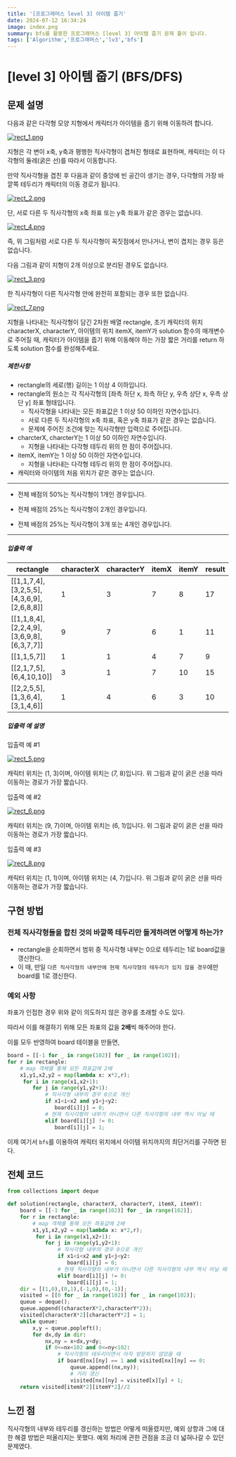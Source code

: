 ```yaml
---
title: '[프로그래머스 level 3] 아이템 줍기'
date: 2024-07-12 16:34:24
image: index.png
summary: bfs를 활용한 프로그래머스 [level 3] 아이템 줍기 문제 풀이 입니다.
tags: ['Algorithm','프로그래머스','lv3','bfs']
---
```

# [level 3] 아이템 줍기 (BFS/DFS)
## 문제 설명

[](https://github.com/phnml1/CodingTest/blob/master/%ED%94%84%EB%A1%9C%EA%B7%B8%EB%9E%98%EB%A8%B8%EC%8A%A4/3/87694.%E2%80%85%EC%95%84%EC%9D%B4%ED%85%9C%E2%80%85%EC%A4%8D%EA%B8%B0/README.md#%EB%AC%B8%EC%A0%9C-%EC%84%A4%EB%AA%85)

다음과 같은 다각형 모양 지형에서 캐릭터가 아이템을 줍기 위해 이동하려 합니다.

[![rect_1.png](https://camo.githubusercontent.com/a9ae7cfd5c6249e031f031cea0deb0d3869ab6f5c4b85827e655eabae6f02eb4/68747470733a2f2f67726570702d70726f6772616d6d6572732e73332e61702d6e6f727468656173742d322e616d617a6f6e6177732e636f6d2f66696c65732f70726f64756374696f6e2f39623936623037662d373264622d346231632d626437612d3661396339623864306463362f726563745f312e706e67)](https://camo.githubusercontent.com/a9ae7cfd5c6249e031f031cea0deb0d3869ab6f5c4b85827e655eabae6f02eb4/68747470733a2f2f67726570702d70726f6772616d6d6572732e73332e61702d6e6f727468656173742d322e616d617a6f6e6177732e636f6d2f66696c65732f70726f64756374696f6e2f39623936623037662d373264622d346231632d626437612d3661396339623864306463362f726563745f312e706e67)

지형은 각 변이 x축, y축과 평행한 직사각형이 겹쳐진 형태로 표현하며, 캐릭터는 이 다각형의 둘레(굵은 선)를 따라서 이동합니다.

만약 직사각형을 겹친 후 다음과 같이 중앙에 빈 공간이 생기는 경우, 다각형의 가장 바깥쪽 테두리가 캐릭터의 이동 경로가 됩니다.

[![rect_2.png](https://camo.githubusercontent.com/4de8f64b20020ef69f91718ece30c90700e6b2401b931d2c36ad8148e041879b/68747470733a2f2f67726570702d70726f6772616d6d6572732e73332e61702d6e6f727468656173742d322e616d617a6f6e6177732e636f6d2f66696c65732f70726f64756374696f6e2f33386230373339622d386464382d343064382d616334342d6337313637386432386430372f726563745f322e706e67)](https://camo.githubusercontent.com/4de8f64b20020ef69f91718ece30c90700e6b2401b931d2c36ad8148e041879b/68747470733a2f2f67726570702d70726f6772616d6d6572732e73332e61702d6e6f727468656173742d322e616d617a6f6e6177732e636f6d2f66696c65732f70726f64756374696f6e2f33386230373339622d386464382d343064382d616334342d6337313637386432386430372f726563745f322e706e67)

단, 서로 다른 두 직사각형의 x축 좌표 또는 y축 좌표가 같은 경우는 없습니다.

[![rect_4.png](https://camo.githubusercontent.com/bc8450e1643f186cefa512ee91247f9c83c3dc3560d7978273d44a611b3b0d4d/68747470733a2f2f67726570702d70726f6772616d6d6572732e73332e61702d6e6f727468656173742d322e616d617a6f6e6177732e636f6d2f66696c65732f70726f64756374696f6e2f65633937363138312d393837652d343934652d626232642d3036313563653136323532662f726563745f342e706e67)](https://camo.githubusercontent.com/bc8450e1643f186cefa512ee91247f9c83c3dc3560d7978273d44a611b3b0d4d/68747470733a2f2f67726570702d70726f6772616d6d6572732e73332e61702d6e6f727468656173742d322e616d617a6f6e6177732e636f6d2f66696c65732f70726f64756374696f6e2f65633937363138312d393837652d343934652d626232642d3036313563653136323532662f726563745f342e706e67)

즉, 위 그림처럼 서로 다른 두 직사각형이 꼭짓점에서 만나거나, 변이 겹치는 경우 등은 없습니다.

다음 그림과 같이 지형이 2개 이상으로 분리된 경우도 없습니다.

[![rect_3.png](https://camo.githubusercontent.com/6195031268a6f2e67d9865a088643034759406f7120dad3b3d73f09be1ce0b8a/68747470733a2f2f67726570702d70726f6772616d6d6572732e73332e61702d6e6f727468656173742d322e616d617a6f6e6177732e636f6d2f66696c65732f70726f64756374696f6e2f37656461386439322d656265302d346235662d626431352d3063396463376166336133652f726563745f332e706e67)](https://camo.githubusercontent.com/6195031268a6f2e67d9865a088643034759406f7120dad3b3d73f09be1ce0b8a/68747470733a2f2f67726570702d70726f6772616d6d6572732e73332e61702d6e6f727468656173742d322e616d617a6f6e6177732e636f6d2f66696c65732f70726f64756374696f6e2f37656461386439322d656265302d346235662d626431352d3063396463376166336133652f726563745f332e706e67)

한 직사각형이 다른 직사각형 안에 완전히 포함되는 경우 또한 없습니다.

[![rect_7.png](https://camo.githubusercontent.com/7889c37f0e54af6cbf2052c5e5f8aa714c4b165338d4256eae901c7aa5897df8/68747470733a2f2f67726570702d70726f6772616d6d6572732e73332e61702d6e6f727468656173742d322e616d617a6f6e6177732e636f6d2f66696c65732f70726f64756374696f6e2f31653137386230642d363538302d343938312d616165332d6464383261316239353336322f726563745f372e706e67)](https://camo.githubusercontent.com/7889c37f0e54af6cbf2052c5e5f8aa714c4b165338d4256eae901c7aa5897df8/68747470733a2f2f67726570702d70726f6772616d6d6572732e73332e61702d6e6f727468656173742d322e616d617a6f6e6177732e636f6d2f66696c65732f70726f64756374696f6e2f31653137386230642d363538302d343938312d616165332d6464383261316239353336322f726563745f372e706e67)

지형을 나타내는 직사각형이 담긴 2차원 배열 rectangle, 초기 캐릭터의 위치 characterX, characterY, 아이템의 위치 itemX, itemY가 solution 함수의 매개변수로 주어질 때, 캐릭터가 아이템을 줍기 위해 이동해야 하는 가장 짧은 거리를 return 하도록 solution 함수를 완성해주세요.

##### 제한사항

[](https://github.com/phnml1/CodingTest/blob/master/%ED%94%84%EB%A1%9C%EA%B7%B8%EB%9E%98%EB%A8%B8%EC%8A%A4/3/87694.%E2%80%85%EC%95%84%EC%9D%B4%ED%85%9C%E2%80%85%EC%A4%8D%EA%B8%B0/README.md#%EC%A0%9C%ED%95%9C%EC%82%AC%ED%95%AD)

-   rectangle의 세로(행) 길이는 1 이상 4 이하입니다.
-   rectangle의 원소는 각 직사각형의 [좌측 하단 x, 좌측 하단 y, 우측 상단 x, 우측 상단 y] 좌표 형태입니다.
    -   직사각형을 나타내는 모든 좌표값은 1 이상 50 이하인 자연수입니다.
    -   서로 다른 두 직사각형의 x축 좌표, 혹은 y축 좌표가 같은 경우는 없습니다.
    -   문제에 주어진 조건에 맞는 직사각형만 입력으로 주어집니다.
-   charcterX, charcterY는 1 이상 50 이하인 자연수입니다.
    -   지형을 나타내는 다각형 테두리 위의 한 점이 주어집니다.
-   itemX, itemY는 1 이상 50 이하인 자연수입니다.
    -   지형을 나타내는 다각형 테두리 위의 한 점이 주어집니다.
-   캐릭터와 아이템의 처음 위치가 같은 경우는 없습니다.

----------

-   전체 배점의 50%는 직사각형이 1개인 경우입니다.  
    
-   전체 배점의 25%는 직사각형이 2개인 경우입니다.  
    
-   전체 배점의 25%는 직사각형이 3개 또는 4개인 경우입니다.  
    

----------

##### 입출력 예

[](https://github.com/phnml1/CodingTest/blob/master/%ED%94%84%EB%A1%9C%EA%B7%B8%EB%9E%98%EB%A8%B8%EC%8A%A4/3/87694.%E2%80%85%EC%95%84%EC%9D%B4%ED%85%9C%E2%80%85%EC%A4%8D%EA%B8%B0/README.md#%EC%9E%85%EC%B6%9C%EB%A0%A5-%EC%98%88)


<table class="table">
        <thead><tr>
<th>rectangle</th>
<th>characterX</th>
<th>characterY</th>
<th>itemX</th>
<th>itemY</th>
<th>result</th>
</tr>
</thead>
        <tbody><tr>
<td>[[1,1,7,4],[3,2,5,5],[4,3,6,9],[2,6,8,8]]</td>
<td>1</td>
<td>3</td>
<td>7</td>
<td>8</td>
<td>17</td>
</tr>
<tr>
<td>[[1,1,8,4],[2,2,4,9],[3,6,9,8],[6,3,7,7]]</td>
<td>9</td>
<td>7</td>
<td>6</td>
<td>1</td>
<td>11</td>
</tr>
<tr>
<td>[[1,1,5,7]]</td>
<td>1</td>
<td>1</td>
<td>4</td>
<td>7</td>
<td>9</td>
</tr>
<tr>
<td>[[2,1,7,5],[6,4,10,10]]</td>
<td>3</td>
<td>1</td>
<td>7</td>
<td>10</td>
<td>15</td>
</tr>
<tr>
<td>[[2,2,5,5],[1,3,6,4],[3,1,4,6]]</td>
<td>1</td>
<td>4</td>
<td>6</td>
<td>3</td>
<td>10</td>
</tr>
</tbody>
      </table>

##### 입출력 예 설명

[](https://github.com/phnml1/CodingTest/blob/master/%ED%94%84%EB%A1%9C%EA%B7%B8%EB%9E%98%EB%A8%B8%EC%8A%A4/3/87694.%E2%80%85%EC%95%84%EC%9D%B4%ED%85%9C%E2%80%85%EC%A4%8D%EA%B8%B0/README.md#%EC%9E%85%EC%B6%9C%EB%A0%A5-%EC%98%88-%EC%84%A4%EB%AA%85)

입출력 예 #1

[![rect_5.png](https://camo.githubusercontent.com/51482186770d0ebf9a92cce8f90f4199267e4f388f29db2fd36f7a6d35b19f7b/68747470733a2f2f67726570702d70726f6772616d6d6572732e73332e61702d6e6f727468656173742d322e616d617a6f6e6177732e636f6d2f66696c65732f70726f64756374696f6e2f37623839353532622d663762362d343765372d386262642d6465616630313930376637302f726563745f352e706e67)](https://camo.githubusercontent.com/51482186770d0ebf9a92cce8f90f4199267e4f388f29db2fd36f7a6d35b19f7b/68747470733a2f2f67726570702d70726f6772616d6d6572732e73332e61702d6e6f727468656173742d322e616d617a6f6e6177732e636f6d2f66696c65732f70726f64756374696f6e2f37623839353532622d663762362d343765372d386262642d6465616630313930376637302f726563745f352e706e67)

캐릭터 위치는 (1, 3)이며, 아이템 위치는 (7, 8)입니다. 위 그림과 같이 굵은 선을 따라 이동하는 경로가 가장 짧습니다.

입출력 예 #2

[![rect_6.png](https://camo.githubusercontent.com/14ab5491613e61df0cd203004ef99b534faadb308cbe985ab909d090960794e9/68747470733a2f2f67726570702d70726f6772616d6d6572732e73332e61702d6e6f727468656173742d322e616d617a6f6e6177732e636f6d2f66696c65732f70726f64756374696f6e2f61633639313164302d653338362d343732622d613130392d3235343232313463386436622f726563745f362e706e67)](https://camo.githubusercontent.com/14ab5491613e61df0cd203004ef99b534faadb308cbe985ab909d090960794e9/68747470733a2f2f67726570702d70726f6772616d6d6572732e73332e61702d6e6f727468656173742d322e616d617a6f6e6177732e636f6d2f66696c65732f70726f64756374696f6e2f61633639313164302d653338362d343732622d613130392d3235343232313463386436622f726563745f362e706e67)

캐릭터 위치는 (9, 7)이며, 아이템 위치는 (6, 1)입니다. 위 그림과 같이 굵은 선을 따라 이동하는 경로가 가장 짧습니다.

입출력 예 #3

[![rect_8.png](https://camo.githubusercontent.com/04eab98bd006d422b4a3df58d616254f55325e5821d49de3f91e54371c064480/68747470733a2f2f67726570702d70726f6772616d6d6572732e73332e61702d6e6f727468656173742d322e616d617a6f6e6177732e636f6d2f66696c65732f70726f64756374696f6e2f39633437636135632d646634622d346232652d386335622d6661663038313564653636352f726563745f382e706e67)](https://camo.githubusercontent.com/04eab98bd006d422b4a3df58d616254f55325e5821d49de3f91e54371c064480/68747470733a2f2f67726570702d70726f6772616d6d6572732e73332e61702d6e6f727468656173742d322e616d617a6f6e6177732e636f6d2f66696c65732f70726f64756374696f6e2f39633437636135632d646634622d346232652d386335622d6661663038313564653636352f726563745f382e706e67)

캐릭터 위치는 (1, 1)이며, 아이템 위치는 (4, 7)입니다. 위 그림과 같이 굵은 선을 따라 이동하는 경로가 가장 짧습니다.

## 구현 방법
### 전체 직사각형들을 합친 것의 바깥쪽 테두리만 돌게하려면 어떻게 하는가?
- rectangle을 순회하면서 범위 중 직사각형 내부는 0으로 테두리는 1로 board값을 갱신한다.
- 이 때, 만일 `다른 직사각형의 내부안에 현재 직사각형의 테두리가 있지 않을 경우`에만 board를 1로 갱신한다. 
### 예외 사항
좌표가 인접한 경우 위와 같이 의도하지 않은 경우를 초래할 수도 있다.

따라서 이를 해결하기 위해 모든 좌표의 값을 **2배**씩 해주어야 한다.

이를 모두 반영하여 board 테이블을 만들면,

```python
board = [[-1 for _ in range(102)] for _ in range(102)];
for r in rectangle:
	# map 객체를 통해 모든 좌표값에 2배
	x1,y1,x2,y2 = map(lambda x: x*2,r);
     for i in range(x1,x2+1):
        for j in range(y1,y2+1):
	        # 직사각형 내부의 경우 0으로 개신
            if x1<i<x2 and y1<j<y2:
               board[i][j] = 0;
            # 현재 직사각형의 내부가 아니면서 다른 직사각형의 내부 역시 아닐 때
            elif board[i][j] != 0:
               board[i][j] = 1;
```
이제 여기서 `bfs`를 이용하여 캐릭터 위치에서 아이템 위치까지의 최단거리를 구하면 된다.

## 전체 코드
```python
from collections import deque

def solution(rectangle, characterX, characterY, itemX, itemY):
	board = [[-1 for _ in range(102)] for _ in range(102)];
	for r in rectangle:
		# map 객체를 통해 모든 좌표값에 2배
		x1,y1,x2,y2 = map(lambda x: x*2,r);
	     for i in range(x1,x2+1):
	        for j in range(y1,y2+1):
		        # 직사각형 내부의 경우 0으로 개신
	            if x1<i<x2 and y1<j<y2:
	               board[i][j] = 0;
	            # 현재 직사각형의 내부가 아니면서 다른 직사각형의 내부 역시 아닐 때
	            elif board[i][j] != 0:
	               board[i][j] = 1;
    dir = [(1,0),(0,1),(-1,0),(0,-1)];
	visited = [[0 for _ in range(102)] for _ in range(102)];
    queue = deque();
    queue.append((characterX*2,characterY*2));
    visited[characterX*2][characterY*2] = 1;
    while queue:
        x,y = queue.popleft();
        for dx,dy in dir:
            nx,ny = x+dx,y+dy;
            if 0<=nx<102 and 0<=ny<102:
	            # 직사각형의 테두리이면서 아직 방문하지 않았을 때
                if board[nx][ny] == 1 and visited[nx][ny] == 0:
                    queue.append((nx,ny));
                    # 거리 갱신
                    visited[nx][ny] = visited[x][y] + 1;
    return visited[itemX*2][itemY*2]//2 
```

## 느낀 점
직사각형의 내부와 테두리를 갱신하는 방법은 어떻게 떠올렸지만, 예외 상항과 그에 대한 해결 방법은 떠올리지는 못했다. 예외 처리에 관한 관점을 조금 더 넓혀나갈 수 있던 문제였다.
